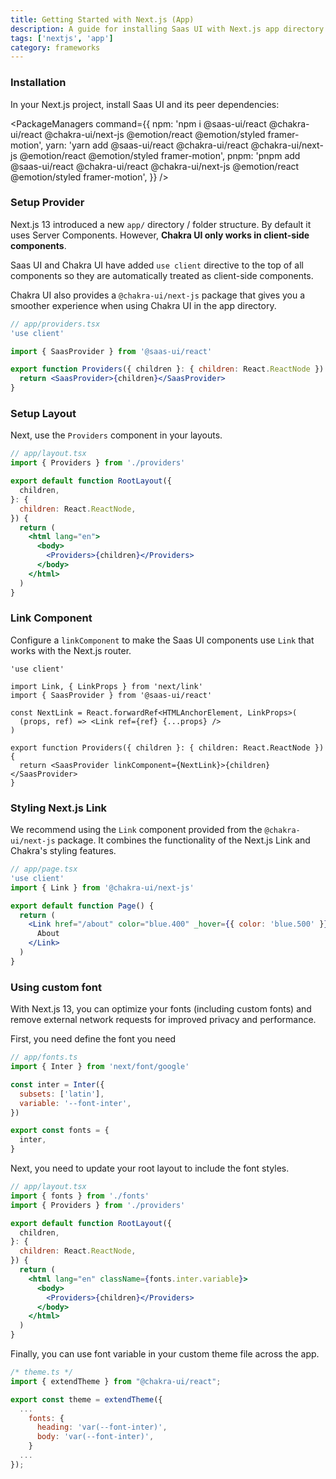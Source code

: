 ```yaml
---
title: Getting Started with Next.js (App)
description: A guide for installing Saas UI with Next.js app directory
tags: ['nextjs', 'app']
category: frameworks
---
```


### Installation

In your Next.js project, install Saas UI and its peer dependencies:

<PackageManagers
  command={{
    npm: 'npm i @saas-ui/react @chakra-ui/react @chakra-ui/next-js @emotion/react @emotion/styled framer-motion',
    yarn: 'yarn add @saas-ui/react @chakra-ui/react @chakra-ui/next-js @emotion/react @emotion/styled framer-motion',
    pnpm: 'pnpm add @saas-ui/react @chakra-ui/react @chakra-ui/next-js @emotion/react @emotion/styled framer-motion',
  }}
/>

### Setup Provider

Next.js 13 introduced a new `app/` directory / folder structure. By default it
uses Server Components. However, **Chakra UI only works in client-side
components**.

Saas UI and Chakra UI have added `use client` directive to the top of all
components so they are automatically treated as client-side components.

Chakra UI also provides a `@chakra-ui/next-js` package that gives you a smoother
experience when using Chakra UI in the app directory.

```jsx live=false
// app/providers.tsx
'use client'

import { SaasProvider } from '@saas-ui/react'

export function Providers({ children }: { children: React.ReactNode }) {
  return <SaasProvider>{children}</SaasProvider>
}
```

### Setup Layout

Next, use the `Providers` component in your layouts.

```jsx live=false
// app/layout.tsx
import { Providers } from './providers'

export default function RootLayout({
  children,
}: {
  children: React.ReactNode,
}) {
  return (
    <html lang="en">
      <body>
        <Providers>{children}</Providers>
      </body>
    </html>
  )
}
```

### Link Component

Configure a `linkComponent` to make the Saas UI components use `Link` that works with the Next.js router.

```tsx
'use client'

import Link, { LinkProps } from 'next/link'
import { SaasProvider } from '@saas-ui/react'

const NextLink = React.forwardRef<HTMLAnchorElement, LinkProps>(
  (props, ref) => <Link ref={ref} {...props} />
)

export function Providers({ children }: { children: React.ReactNode }) {
  return <SaasProvider linkComponent={NextLink}>{children}</SaasProvider>
}
```

### Styling Next.js Link

We recommend using the `Link` component provided from the `@chakra-ui/next-js`
package. It combines the functionality of the Next.js Link and Chakra's styling
features.

```jsx live=false
// app/page.tsx
'use client'
import { Link } from '@chakra-ui/next-js'

export default function Page() {
  return (
    <Link href="/about" color="blue.400" _hover={{ color: 'blue.500' }}>
      About
    </Link>
  )
}
```

### Using custom font

With Next.js 13, you can optimize your fonts (including custom fonts) and remove
external network requests for improved privacy and performance.

First, you need define the font you need

```jsx live=false
// app/fonts.ts
import { Inter } from 'next/font/google'

const inter = Inter({
  subsets: ['latin'],
  variable: '--font-inter',
})

export const fonts = {
  inter,
}
```

Next, you need to update your root layout to include the font styles.

```jsx live=false
// app/layout.tsx
import { fonts } from './fonts'
import { Providers } from './providers'

export default function RootLayout({
  children,
}: {
  children: React.ReactNode,
}) {
  return (
    <html lang="en" className={fonts.inter.variable}>
      <body>
        <Providers>{children}</Providers>
      </body>
    </html>
  )
}
```

Finally, you can use font variable in your custom theme file across the app.

```jsx live=false
/* theme.ts */
import { extendTheme } from "@chakra-ui/react";

export const theme = extendTheme({
  ...
    fonts: {
      heading: 'var(--font-inter)',
      body: 'var(--font-inter)',
    }
  ...
});
```
